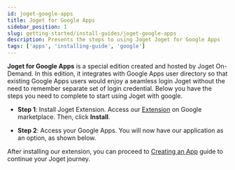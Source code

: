 ```yaml
---
id: joget-google-apps
title: Joget for Google Apps
sidebar_position: 1
slug: getting-started/install-guides/joget-google-apps
description: Presents the steps to using Joget Joget for Google Apps
tags: ['apps', 'installing-guide', 'google']
---
```



**Joget for Google Apps** is a special edition created and hosted by Joget On-Demand.
In this edition, it integrates with Google Apps user directory so that existing Google Apps users would enjoy a seamless login Joget without the need to remember separate set of login credential.
Below you have the steps you need to complete to start using Joget with google.

- **Step 1**: Install Joget Extension. Access our [Extension](https://workspace.google.com/marketplace/app/joget_low_code_application_platform/337924726811) on Google marketplace. Then, click **Install**.

<Images
  imgURL="img/getting-started/install-guides/googlemarketplace.png"
  alt="Form section creation example"
  wSize="75%"
/>

- **Step 2**: Access your Google Apps. You will now have our application as an option, as shown below.

<Images
  imgURL="img/getting-started/install-guides/googlejoget.png"
  alt="Form section creation example"
  wSize="75%"
/>

After installing our extension, you can proceed to [Creating an App](/docs/getting-started/create-an-app) guide to continue your Joget journey.
